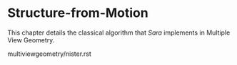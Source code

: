 # Structure-from-Motion

This chapter details the classical algorithm that *Sara* implements in Multiple
View Geometry.

multiviewgeometry/nister.rst
